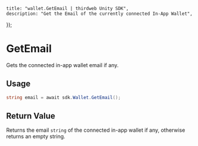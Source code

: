 
	title: "wallet.GetEmail | thirdweb Unity SDK",
	description: "Get the Email of the currently connected In-App Wallet",
});

# GetEmail

Gets the connected in-app wallet email if any.

## Usage

```csharp
string email = await sdk.Wallet.GetEmail();
```

## Return Value

Returns the email `string` of the connected in-app wallet if any, otherwise returns an empty string.
